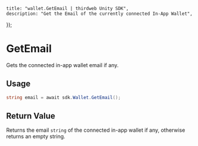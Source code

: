 
	title: "wallet.GetEmail | thirdweb Unity SDK",
	description: "Get the Email of the currently connected In-App Wallet",
});

# GetEmail

Gets the connected in-app wallet email if any.

## Usage

```csharp
string email = await sdk.Wallet.GetEmail();
```

## Return Value

Returns the email `string` of the connected in-app wallet if any, otherwise returns an empty string.
